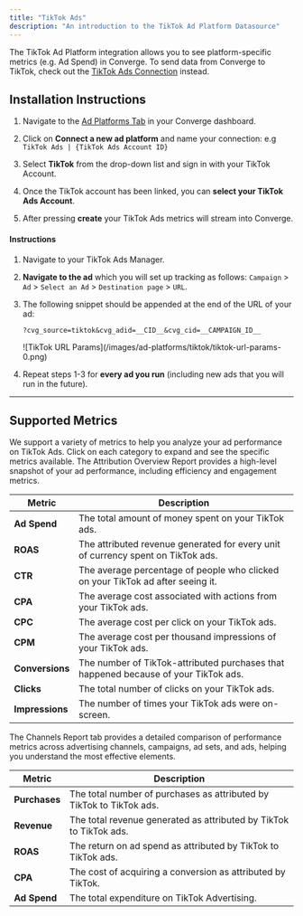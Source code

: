 ```yaml
---
title: "TikTok Ads"
description: "An introduction to the TikTok Ad Platform Datasource"
---
```


<Note> The TikTok Ad Platform integration allows you to see platform-specific metrics (e.g. Ad Spend) in Converge. 
To send data from Converge to TikTok, check out the [TikTok Ads Connection](/connections/integrations/tiktok) instead.</Note>

## Installation Instructions

<AccordionGroup >
<Accordion icon="list" title="Installation Instructions">

1. Navigate to the [Ad Platforms Tab](https://app.runconverge.com/-/ad-platforms) in your Converge dashboard.

2. Click on **Connect a new ad platform** and name your connection: e.g `TikTok Ads | {TikTok Ads Account ID}`

3. Select **TikTok** from the drop-down list and sign in with your TikTok Account.

4. Once the TikTok account has been linked, you can **select your TikTok Ads Account**. 

5. After pressing **create** your TikTok Ads metrics will stream into Converge.

</Accordion>

<Accordion icon="crosshairs" title="Set up your UTM Tracking Parameters">

#### Instructions 

1. Navigate to your TikTok Ads Manager.

2. **Navigate to the ad** which you will set up tracking as follows: `Campaign` > `Ad` > `Select an Ad` > `Destination page` > `URL`.

3. The following snippet should be appended at the end of the URL of your ad:
   ```
   ?cvg_source=tiktok&cvg_adid=__CID__&cvg_cid=__CAMPAIGN_ID__
   ```
   <Frame>
   ![TikTok URL Params](/images/ad-platforms/tiktok/tiktok-url-params-0.png)
   </Frame>

4. Repeat steps 1-3 for **every ad you run** (including new ads that you will run in the future).


</Accordion>
</AccordionGroup> 

---

## Supported Metrics

We support a variety of metrics to help you analyze your ad performance on TikTok Ads. Click on each category to expand and see the specific metrics available.
<AccordionGroup>
<Accordion icon="chart-column" title="Overview Report">
The Attribution Overview Report provides a high-level snapshot of your ad performance, including efficiency and engagement metrics.

| Metric          | Description                                                                         |
| --------------- | ----------------------------------------------------------------------------------- |
| **Ad Spend**    | The total amount of money spent on your TikTok ads.                                 |
| **ROAS**        | The attributed revenue generated for every unit of currency spent on TikTok ads.    |
| **CTR**         | The average percentage of people who clicked on your TikTok ad after seeing it.     |
| **CPA**         | The average cost associated with actions from your TikTok ads.                      |
| **CPC**         | The average cost per click on your TikTok ads.                                      |
| **CPM**         | The average cost per thousand impressions of your TikTok ads.                       |
| **Conversions** | The number of TikTok-attributed purchases that happened because of your TikTok ads. |
| **Clicks**      | The total number of clicks on your TikTok ads.                                      |
| **Impressions** | The number of times your TikTok ads were on-screen.                                 |

</Accordion>

<Accordion icon="network-wired" title="Channels Report">
The Channels Report tab provides a detailed comparison of performance metrics across advertising channels, campaigns, ad sets, and ads, helping you understand the most effective elements.

| Metric        | Description                                                          |
| ------------- | -------------------------------------------------------------------- |
| **Purchases** | The total number of purchases as attributed by TikTok to TikTok ads. |
| **Revenue**   | The total revenue generated as attributed by TikTok to TikTok ads.   |
| **ROAS**      | The return on ad spend as attributed by TikTok to TikTok ads.        |
| **CPA**       | The cost of acquiring a conversion as attributed by TikTok.          |
| **Ad Spend**  | The total expenditure on TikTok Advertising.                         |

</Accordion>
</AccordionGroup>